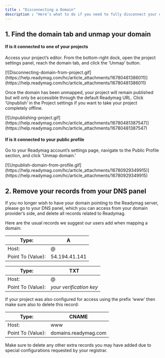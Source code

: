 ```yaml
---
title : "Disconnecting a Domain"
description : "Here’s what to do if you need to fully disconnect your domain from the Readymag server."
---
```




## 1\. Find the domain tab and unmap your domain

#### **If is it connected to one of your projects**

Access your project’s editor. From the bottom-right dock, open the project settings panel, reach the domain tab, and click the ‘Unmap’ button.

<Frame>
[![Disconnecting-domain-from-project.gif](https://help.readymag.com/hc/article_attachments/16780481386011)](https://help.readymag.com/hc/article_attachments/16780481386011)
</Frame>

Once the domain has been unmapped, your project will remain published but will only be accessible through the default Readymag URL. Click ‘Unpublish’ in the Project settings if you want to take your project completely offline.

<Frame>
[![Unpublishing-project.gif](https://help.readymag.com/hc/article_attachments/16780481387547)](https://help.readymag.com/hc/article_attachments/16780481387547)
</Frame>

#### **If is it connected to your public profile**

Go to your Readymag account’s settings page, navigate to the Public Profile section, and click 'Unmap domain.' 

<Frame>
[![Unpublish-domain-from-profile.gif](https://help.readymag.com/hc/article_attachments/16780929349915)](https://help.readymag.com/hc/article_attachments/16780929349915)
</Frame>

## 2\. Remove your records from your DNS panel

If you no longer wish to have your domain pointing to the Readymag server, please go to your DNS panel, which you can access from your domain provider’s side, and delete all records related to Readymag.

Here are the usual records we suggest our users add when mapping a domain:

| Type: | A |
| --- | --- |
| Host: | @ |
| Point To (Value): | 54.194.41.141 |

| Type: | TXT |
| --- | --- |
| Host: | @ |
| Point To (Value): | *your verification key* |

If your project was also configured for access using the prefix ‘www’ then make sure also to delete this record:

| Type: | CNAME |
| --- | --- |
| Host: | www |
| Point To (Value): | domains.readymag.com |

<Info>
Make sure to delete any other extra records you may have added due to special configurations requested by your registrar.
</Info>
